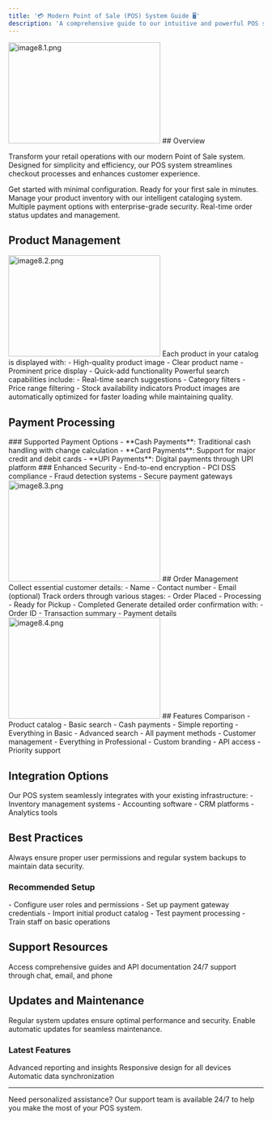 ```yaml
---
title: '💳 Modern Point of Sale (POS) System Guide 🖥️'
description: 'A comprehensive guide to our intuitive and powerful POS system'
---
```

  <Frame>
<img src="/images/images docs/image8.1.png" alt="image8.1.png" 
         width="300"
       height="200" />
</Frame>
## Overview

Transform your retail operations with our modern Point of Sale system. Designed for simplicity and efficiency, our POS system streamlines checkout processes and enhances customer experience.

<CardGroup cols={2}>
  <Card title="Quick Setup" icon="rocket">
    Get started with minimal configuration. Ready for your first sale in minutes.
  </Card>
  <Card title="Smart Catalog" icon="grid-2">
    Manage your product inventory with our intelligent cataloging system.
  </Card>
  <Card title="Secure Payments" icon="shield-check">
    Multiple payment options with enterprise-grade security.
  </Card>
  <Card title="Order Tracking" icon="list-check">
    Real-time order status updates and management.
  </Card>
</CardGroup>

## Product Management
 <Frame>
<img src="/images/images docs/image8.2.png" alt="image8.2.png" 
         width="300"
       height="200" />
</Frame>
<Tabs>
  <Tab title="Product Cards">
    Each product in your catalog is displayed with:
    - High-quality product image
    - Clear product name
    - Prominent price display
    - Quick-add functionality
  </Tab>
  <Tab title="Search Features">
    Powerful search capabilities include:
    - Real-time search suggestions
    - Category filters
    - Price range filtering
    - Stock availability indicators
  </Tab>
</Tabs>

<Note>
  Product images are automatically optimized for faster loading while maintaining quality.
</Note>

## Payment Processing

<AccordionGroup>
  <Accordion title="Available Payment Methods">
    ### Supported Payment Options
    - **Cash Payments**: Traditional cash handling with change calculation
    - **Card Payments**: Support for major credit and debit cards
    - **UPI Payments**: Digital payments through UPI platform
  </Accordion>
  
  <Accordion title="Security Features">
    ### Enhanced Security
    - End-to-end encryption
    - PCI DSS compliance
    - Fraud detection systems
    - Secure payment gateways
  </Accordion>
</AccordionGroup>
 <Frame>
<img src="/images/images docs/image8.3.png" alt="image8.3.png" 
         width="300"
       height="200" />
</Frame>
## Order Management

<Steps>
  <Step title="Customer Information">
    Collect essential customer details:
    - Name
    - Contact number
    - Email (optional)
  </Step>
  <Step title="Order Status">
    Track orders through various stages:
    - Order Placed
    - Processing
    - Ready for Pickup
    - Completed
  </Step>
  <Step title="Confirmation">
    Generate detailed order confirmation with:
    - Order ID
    - Transaction summary
    - Payment details
  </Step>
</Steps>

 <Frame>
<img src="/images/images docs/image8.4.png" alt="image8.4.png" 
         width="300"
       height="200" />
</Frame>
## Features Comparison

<CardGroup cols={3}>
  <Card title="Basic" icon="star">
    - Product catalog
    - Basic search
    - Cash payments
    - Simple reporting
  </Card>
  <Card title="Professional" icon="stars">
    - Everything in Basic
    - Advanced search
    - All payment methods
    - Customer management
  </Card>
  <Card title="Enterprise" icon="sparkles">
    - Everything in Professional
    - Custom branding
    - API access
    - Priority support
  </Card>
</CardGroup>

## Integration Options

<RequestExample>
  <Frame>
    Our POS system seamlessly integrates with your existing infrastructure:
    - Inventory management systems
    - Accounting software
    - CRM platforms
    - Analytics tools
  </Frame>
</RequestExample>

## Best Practices

<Warning>
  Always ensure proper user permissions and regular system backups to maintain data security.
</Warning>

### Recommended Setup

<CheckboxList>
  - Configure user roles and permissions
  - Set up payment gateway credentials
  - Import initial product catalog
  - Test payment processing
  - Train staff on basic operations
</CheckboxList>

## Support Resources

<CardGroup cols={2}>
  <Card title="Documentation" icon="book">
    Access comprehensive guides and API documentation
  </Card>
  <Card title="Help Center" icon="headset">
    24/7 support through chat, email, and phone
  </Card>
</CardGroup>

## Updates and Maintenance

<Info>
Regular system updates ensure optimal performance and security. Enable automatic updates for seamless maintenance.
</Info>

### Latest Features

<CardGroup cols={3}>
  <Card title="Smart Analytics" icon="chart-mixed">
    Advanced reporting and insights
  </Card>
  <Card title="Mobile Support" icon="device-mobile">
    Responsive design for all devices
  </Card>
  <Card title="Cloud Backup" icon="cloud-arrow-up">
    Automatic data synchronization
  </Card>
</CardGroup>

---

<Tip>
Need personalized assistance? Our support team is available 24/7 to help you make the most of your POS system.
</Tip>